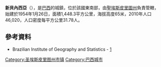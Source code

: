 {{coord|18|42|39|S|40|24|03|W|scale:30000|display=title}}

'''新貝內西亞'''（{{lang-pt|Nova Venécia}}），是[[巴西|巴西]]的城鎮，位於該國東南部，由[[聖埃斯皮里圖州|聖埃斯皮里圖州]]負責管轄，始建於1954年1月26日，面積1,448.3平方公里，海拔高度65米，2010年人口46,020，人口密度每平方公里31.78人。

==參考資料==
*Brazilian Institute of Geography and Statistics - [https://web.archive.org/web/20080611095922/http://www.ibge.gov.br/cidadesat/default.php]

{{Brazil-geo-stub}}
{{聖埃斯皮里圖州市鎮}}
[[Category:圣埃斯皮里图州市镇|Category:圣埃斯皮里图州市镇]]
[[Category:巴西城市|Category:巴西城市]]